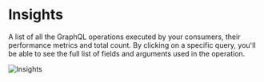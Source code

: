 # Insights

A list of all the GraphQL operations executed by your consumers, their performance metrics and total
count. By clicking on a specific query, you'll be able to see the full list of fields and arguments
used in the operation.

![Insights](/docs/pages/features/usage-operations.png)
